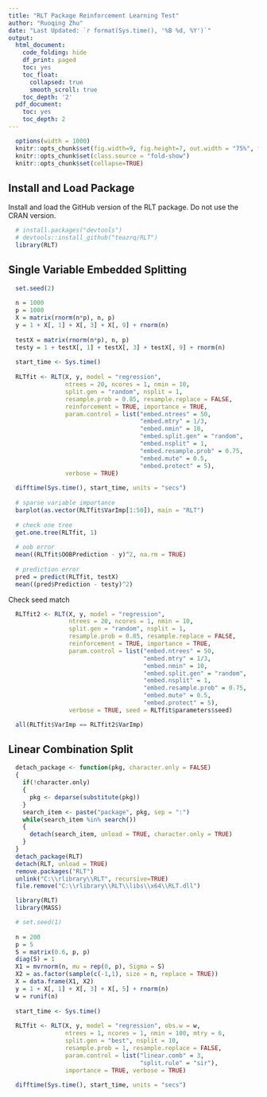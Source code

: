 ```yaml
---
title: "RLT Package Reinforcement Learning Test"
author: "Ruoqing Zhu"
date: "Last Updated: `r format(Sys.time(), '%B %d, %Y')`"
output:
  html_document:
    code_folding: hide
    df_print: paged
    toc: yes
    toc_float:
      collapsed: true
      smooth_scroll: true
    toc_depth: '2'
  pdf_document:
    toc: yes
    toc_depth: 2
---
```


```r
  options(width = 1000)
  knitr::opts_chunk$set(fig.width=9, fig.height=7, out.width = "75%", fig.align = 'center')
  knitr::opts_chunk$set(class.source = "fold-show")
  knitr::opts_chunk$set(collapse=TRUE)
```

## Install and Load Package

Install and load the GitHub version of the RLT package. Do not use the CRAN version. 

```r
  # install.packages("devtools")
  # devtools::install_github("teazrq/RLT")
  library(RLT)
```

## Single Variable Embedded Splitting

```r
  set.seed(2)
  
  n = 1000
  p = 1000
  X = matrix(rnorm(n*p), n, p)
  y = 1 + X[, 1] + X[, 3] + X[, 9] + rnorm(n)
  
  testX = matrix(rnorm(n*p), n, p)
  testy = 1 + testX[, 1] + testX[, 3] + testX[, 9] + rnorm(n)
  
  start_time <- Sys.time()
  
  RLTfit <- RLT(X, y, model = "regression", 
                ntrees = 20, ncores = 1, nmin = 10,
                split.gen = "random", nsplit = 1,
                resample.prob = 0.85, resample.replace = FALSE,
                reinforcement = TRUE, importance = TRUE,
                param.control = list("embed.ntrees" = 50,
                                     "embed.mtry" = 1/3,
                                     "embed.nmin" = 10,
                                     "embed.split.gen" = "random",
                                     "embed.nsplit" = 1,
                                     "embed.resample.prob" = 0.75,
                                     "embed.mute" = 0.5,
                                     "embed.protect" = 5),
                verbose = TRUE)
  
  difftime(Sys.time(), start_time, units = "secs")
  
  # sparse variable importance
  barplot(as.vector(RLTfit$VarImp[1:50]), main = "RLT")
  
  # check one tree
  get.one.tree(RLTfit, 1)
  
  # oob error
  mean((RLTfit$OOBPrediction - y)^2, na.rm = TRUE)
  
  # prediction error
  pred = predict(RLTfit, testX)
  mean((pred$Prediction - testy)^2)
```

Check seed match

```r
  RLTfit2 <- RLT(X, y, model = "regression", 
                 ntrees = 20, ncores = 1, nmin = 10,
                 split.gen = "random", nsplit = 1,
                 resample.prob = 0.85, resample.replace = FALSE,
                 reinforcement = TRUE, importance = TRUE,
                 param.control = list("embed.ntrees" = 50,
                                      "embed.mtry" = 1/3,
                                      "embed.nmin" = 10,
                                      "embed.split.gen" = "random",
                                      "embed.nsplit" = 1,
                                      "embed.resample.prob" = 0.75,
                                      "embed.mute" = 0.5,
                                      "embed.protect" = 5),
                 verbose = TRUE, seed = RLTfit$parameters$seed)

  all(RLTfit$VarImp == RLTfit2$VarImp)
```

## Linear Combination Split

```r
  detach_package <- function(pkg, character.only = FALSE)
  {
    if(!character.only)
    {
      pkg <- deparse(substitute(pkg))
    }
    search_item <- paste("package", pkg, sep = ":")
    while(search_item %in% search())
    {
      detach(search_item, unload = TRUE, character.only = TRUE)
    }
  }
  detach_package(RLT)
  detach(RLT, unload = TRUE)
  remove.packages("RLT")
  unlink("C:\\rlibrary\\RLT", recursive=TRUE)
  file.remove("C:\\rlibrary\\RLT\\libs\\x64\\RLT.dll")
```

```r
  library(RLT)
  library(MASS)

  # set.seed(1)
  
  n = 200
  p = 5
  S = matrix(0.6, p, p)
  diag(S) = 1
  X1 = mvrnorm(n, mu = rep(0, p), Sigma = S)
  X2 = as.factor(sample(c(-1,1), size = n, replace = TRUE))
  X = data.frame(X1, X2)
  y = 1 + X[, 1] + X[, 3] + X[, 5] + rnorm(n)
  w = runif(n)
  
  start_time <- Sys.time()
  
  RLTfit <- RLT(X, y, model = "regression", obs.w = w,
                ntrees = 1, ncores = 1, nmin = 100, mtry = 6,
                split.gen = "best", nsplit = 10, 
                resample.prob = 1, resample.replace = FALSE, 
                param.control = list("linear.comb" = 3, 
                                     "split.rule" = "sir"), 
                importance = TRUE, verbose = TRUE)
  
  difftime(Sys.time(), start_time, units = "secs")
```